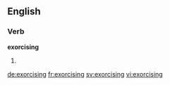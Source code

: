 ==English==

===Verb===
'''exorcising'''

# {{present participle of|exorcise}}

[[de:exorcising]]
[[fr:exorcising]]
[[sv:exorcising]]
[[vi:exorcising]]